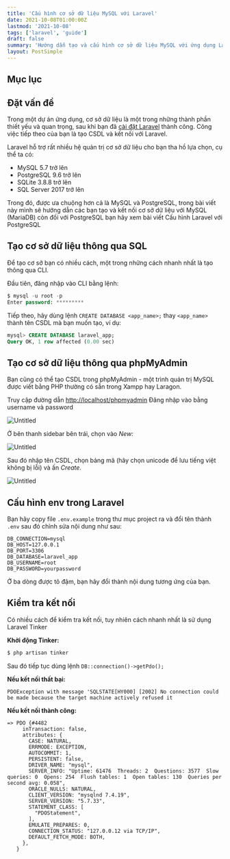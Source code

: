 ```yaml
---
title: 'Cấu hình cơ sở dữ liệu MySQL với Laravel'
date: 2021-10-08T01:00:00Z
lastmod: '2021-10-08'
tags: ['laravel', 'guide']
draft: false
summary: 'Hướng dẫn tạo và cấu hình cơ sở dữ liệu MySQL với ứng dụng Laravel. Và một mẹo nhỏ để kiểm tra kết nối đã thành công hay chưa mà không làm ảnh hưởng đến CSDL'
layout: PostSimple
---
```


## Mục lục

<TOCInline toc={props.toc} exclude="Mục lục" toHeading={2} />

## Đặt vấn đề

Trong một dự án ứng dụng, cơ sở dữ liệu là một trong những thành phần thiết yếu và quan trọng, sau khi bạn đã [cài đặt Laravel](/blog/guide-install-laravel-8) thành công. Công việc tiếp theo của bạn là tạo CSDL và kết nối với Laravel.

Laravel hỗ trợ rất nhiều hệ quản trị cơ sở dữ liệu cho bạn tha hồ lựa chọn, cụ thể ta có:

- MySQL 5.7 trở lên
- PostgreSQL 9.6 trở lên
- SQLite 3.8.8 trở lên
- SQL Server 2017 trở lên

Trong đó, được ưa chuộng hơn cả là MySQL và PostgreSQL, trong bài viết này mình sẽ hướng dẫn các bạn tạo và kết nối cơ sở dữ liệu với MySQL (MariaDB) còn đối với PostgreSQL bạn hãy xem bài viết Cấu hình Laravel với PostgreSQL

## Tạo cơ sở dữ liệu thông qua SQL

Để tạo cơ sở bạn có nhiều cách, một trong những cách nhanh nhất là tạo thông qua CLI.

Đầu tiên, đăng nhập vào CLI bằng lệnh:

```sql
$ mysql -u root -p
Enter password: *********
```

Tiếp theo, hãy dùng lệnh `CREATE DATABASE <app_name>;` thay `<app_name>` thành tên CSDL mà bạn muốn tạo, ví dụ:

```sql
mysql> CREATE DATABASE laravel_app;
Query OK, 1 row affected (0.00 sec)
```

## Tạo cơ sở dữ liệu thông qua phpMyAdmin

Bạn cũng có thể tạo CSDL trong phpMyAdmin - một trình quản trị MySQL được viết bằng PHP thường có sẵn trong Xampp hay Laragon.

Truy cập đường dẫn [http://localhost/phpmyadmin](http://localhost/phpmyadmin) Đăng nhập vào bằng username và password

![Untitled](/posts/connect-laravel-with-mysql/1.png)

Ở bên thanh sidebar bên trái, chọn vào _New:_

![Untitled](/posts/connect-laravel-with-mysql/2.png)

Sau đó nhập tên CSDL, chọn bảng mã (hãy chọn unicode để lưu tiếng việt không bị lỗi) và ấn _Create._

![Untitled](/posts/connect-laravel-with-mysql/3.png)

## Cấu hình env trong Laravel

Bạn hãy copy file `.env.example` trong thư mục project ra và đổi tên thành `.env` sau đó chỉnh sửa nội dung như sau:

```env {4-6} showLineNumbers
DB_CONNECTION=mysql
DB_HOST=127.0.0.1
DB_PORT=3306
DB_DATABASE=laravel_app
DB_USERNAME=root
DB_PASSWORD=yourpassword
```

Ở ba dòng được tô đậm, bạn hãy đổi thành nội dung tương ứng của bạn.

## Kiểm tra kết nối

Có nhiều cách để kiểm tra kết nối, tuy nhiên cách nhanh nhất là sử dụng Laravel Tinker

**Khởi động Tinker:**

```bash
$ php artisan tinker
```

Sau đó tiếp tục dùng lệnh `DB::connection()->getPdo();`

**Nếu kết nối thất bại:**

```
PDOException with message 'SQLSTATE[HY000] [2002] No connection could be made because the target machine actively refused it
```

**Nếu kết nối thành công:**

```
=> PDO {#4482
     inTransaction: false,
     attributes: {
       CASE: NATURAL,
       ERRMODE: EXCEPTION,
       AUTOCOMMIT: 1,
       PERSISTENT: false,
       DRIVER_NAME: "mysql",
       SERVER_INFO: "Uptime: 61476  Threads: 2  Questions: 3577  Slow queries: 0  Opens: 254  Flush tables: 1  Open tables: 130  Queries per second avg: 0.058",
       ORACLE_NULLS: NATURAL,
       CLIENT_VERSION: "mysqlnd 7.4.19",
       SERVER_VERSION: "5.7.33",
       STATEMENT_CLASS: [
         "PDOStatement",
       ],
       EMULATE_PREPARES: 0,
       CONNECTION_STATUS: "127.0.0.12 via TCP/IP",
       DEFAULT_FETCH_MODE: BOTH,
     },
   }
```
